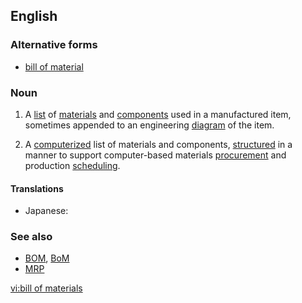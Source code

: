 ==English==
{{wikipedia}}

===Alternative forms===
* [[bill of material]]

===Noun===
{{en-noun|head=[[bill]] [[of]] [[material]]s|bills of materials}}  

# {{manufacturing|design engineering}} A [[list]] of [[materials]] and [[components]] used in a manufactured item, sometimes appended to an engineering [[diagram]] of the item.
# {{manufacturing|computing}} A [[computerize]]d list of materials and components, [[structure]]d in a manner to support computer-based materials [[procurement]] and production [[scheduling]].

====Translations====
{{trans-top|a list of materials and components}}
* Japanese: {{t-|ja|部品表|tr=buhinhyō}}
{{trans-mid}}
{{trans-bottom}}

===See also===
* [[BOM]], [[BoM]]
* [[MRP]]

[[vi:bill of materials]]